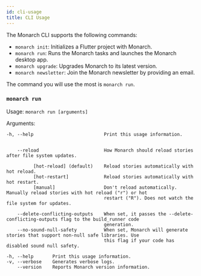 ```yaml
---
id: cli-usage
title: CLI Usage
---
```


<!--
    GENERATED DOC: do not modify by hand below this comment section. 
    
    To modify, edit cli_usage_doc.dart in the monarch_cli repo, then run command:
    ```
    dart cli_usage_doc.dart | pbcopy
    ```
    Then paste the contents below this comment section.
-->
The Monarch CLI supports the following commands:

- `monarch init`: Initializes a Flutter project with Monarch.
- `monarch run`: Runs the Monarch tasks and launches the Monarch desktop app.
- `monarch upgrade`: Upgrades Monarch to its latest version.
- `monarch newsletter`: Join the Monarch newsletter by providing an email.

The command you will use the most is `monarch run`.

### `monarch run`
Usage: `monarch run [arguments]`

Arguments:
```text
-h, --help                          Print this usage information.


    --reload                        How Monarch should reload stories after file system updates.

          [hot-reload] (default)    Reload stories automatically with hot reload.
          [hot-restart]             Reload stories automatically with hot restart.
          [manual]                  Don't reload automatically. Manually reload stories with hot reload ("r") or hot
                                    restart ("R"). Does not watch the file system for updates.

    --delete-conflicting-outputs    When set, it passes the --delete-conflicting-outputs flag to the build_runner code
                                    generation.
    --no-sound-null-safety          When set, Monarch will generate stories that support non-null safe libraries. Use
                                    this flag if your code has disabled sound null safety.
```

```text
-h, --help       Print this usage information.
-v, --verbose    Generates verbose logs.
    --version    Reports Monarch version information.
```


